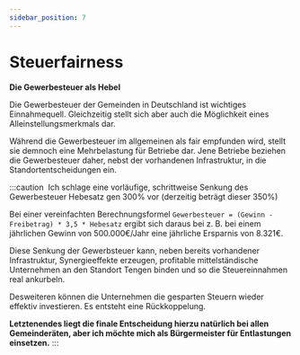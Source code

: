```yaml
---
sidebar_position: 7
---
```


# Steuerfairness

**Die Gewerbesteuer als Hebel**

Die Gewerbesteuer der Gemeinden in Deutschland ist wichtiges Einnahmequell. Gleichzeitig stellt
sich aber auch die Möglichkeit eines Alleinstellungsmerkmals dar.

Während die Gewerbesteuer im allgemeinen als fair empfunden wird, stellt sie demnoch eine Mehrbelastung
für Betriebe dar. Jene Betriebe beziehen die Gewerbesteuer daher, nebst der vorhandenen Infrastruktur,
in die Standortentscheidungen ein.

:::caution ‎
Ich schlage eine vorläufige, schrittweise Senkung des Gewerbesteuer Hebesatz gen 300% vor (derzeitig beträgt dieser 350%)

Bei einer vereinfachten Berechnungsformel ``Gewerbesteuer = (Gewinn - Freibetrag) * 3,5 * Hebesatz``
ergibt sich daraus bei z. B. bei einem jährlichen Gewinn von 500.000€/Jahr eine jährliche Ersparnis von 8.321€.

Diese Senkung der Gewerbsteuer kann, neben bereits vorhandener Infrastruktur, Synergieeffekte erzeugen,
profitable mittelständische Unternehmen an den Standort Tengen binden und so die Steuereinnahmen
real ankurbeln.

Desweiteren können die Unternehmen die gesparten Steuern wieder effektiv investieren. 
Es entsteht eine Rückkoppelung.

**Letztenendes liegt die finale Entscheidung hierzu natürlich bei allen Gemeinderäten, aber ich möchte mich als Bürgermeister für Entlastungen einsetzen.**
:::
